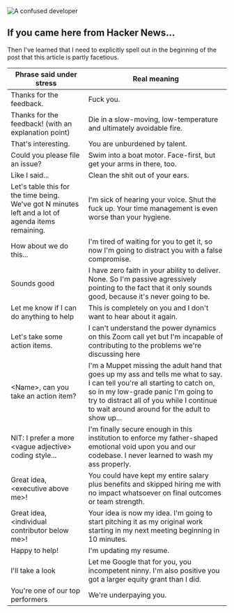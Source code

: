 


<Image src="https://zackproser.b-cdn.net/images/hacker-bladerunner-confused.webp" alt="A confused developer" width={800} height={600} />

## If you came here from Hacker News...

Then I've learned that I need to explicitly spell out in the beginning of the post that this article is partly facetious. 

|   Phrase said under stress|  Real meaning |  
|---|---|
| Thanks for the feedback.  |  Fuck you. |   
|   Thanks for the feedback! (with an explanation point) |   Die in a slow-moving, low-temperature and ultimately avoidable fire.|   
| That's interesting. |  You are unburdened by talent. |
| Could you please file an issue? | Swim into a boat motor. Face-first, but get your arms in there, too. | 
| Like I said... | Clean the shit out of your ears. |  
| Let's table this for the time being. We've got N minutes left and a lot of agenda items remaining. | I'm sick of hearing your voice. Shut the fuck up. Your time management is even worse than your hygiene. |
| How about we do this...| I'm tired of waiting for you to get it, so now I'm going to distract you with a false compromise. |
| Sounds good | I have zero faith in your ability to deliver. None. So I'm passive agressively pointing to the fact that it only sounds good, because it's never going to be. |
| Let me know if I can do anything to help | This is completely on you and I don't want to hear about it again. |
| Let's take some action items. | I can't understand the power dynamics on this Zoom call yet but I'm incapable of contributing to the problems we're discussing here | 
| \<Name\>, can you take an action item? | I'm a Muppet missing the adult hand that goes up my ass and tells me what to say. I can tell you're all starting to catch on, so in my low-grade panic I'm going to try to distract all of you while I continue to wait around around for the adult to show up...|
| NIT: I prefer a more \<vague adjective\> coding style...| I'm finally secure enough in this institution to enforce my father-shaped emotional void upon you and our codebase. I never learned to wash my ass properly. |
| Great idea, \<executive above me\>! | You could have kept my entire salary plus benefits and skipped hiring me with no impact whatsoever on final outcomes or team strength. |
| Great idea, \<individual contributor below me\>!| Your idea is now my idea. I'm going to start pitching it as my original work starting in my next meeting beginning in 10 minutes.|
|Happy to help!|I'm updating my resume.|
| I'll take a look | Let me Google that for you, you incompetent ninny. I'm also positive you got a larger equity grant than I did. | 
| You're one of our top performers | We're underpaying you. |
